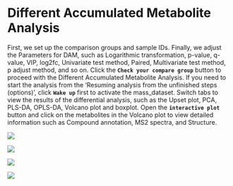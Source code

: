 # Different Accumulated Metabolite Analysis

First, we set up the comparison groups and sample IDs. Finally, we adjust the Parameters for DAM, such as Logarithmic transformation, p-value, q-value, VIP, log2fc, Univariate test method, Paired, Multivariate test method, p adjust method, and so on. Click the **`Check your compare group`** button to proceed with the Different Accumulated Metabolite Analysis. If you need to start the analysis from the 'Resuming analysis from the unfinished steps (options)', click **`Wake up`** first to activate the mass_dataset. Switch tabs to view the results of the differential analysis, such as the Upset plot, PCA, PLS-DA, OPLS-DA, Volcano plot and boxplot. Open the **`interactive plot`** button and click on the metabolites in the Volcano plot to view detailed information such as Compound annotation, MS2 spectra, and Structure.

[![](https://pic.imgdb.cn/item/66687111d9c307b7e94b39b5.png)](https://pic.imgdb.cn/item/66687111d9c307b7e94b39b5.png)

[![](https://pic.imgdb.cn/item/66687229d9c307b7e94c8ed6.png)](https://pic.imgdb.cn/item/66687229d9c307b7e94c8ed6.png)

[![](https://pic.imgdb.cn/item/6668730cd9c307b7e94db59d.png)](https://pic.imgdb.cn/item/6668730cd9c307b7e94db59d.png)

[![](https://pic.imgdb.cn/item/666913c5d9c307b7e9f5e48c.png)](https://pic.imgdb.cn/item/666913c5d9c307b7e9f5e48c.png)
